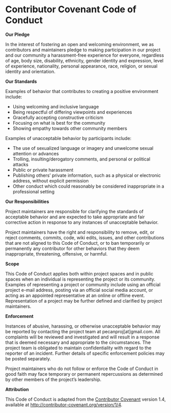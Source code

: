 # Contributor Covenant Code of Conduct

**Our Pledge**

In the interest of fostering an open and welcoming environment, we as contributors and maintainers pledge to making participation in our project and our community a harassment-free experience for everyone, regardless of age, body size, disability, ethnicity, gender identity and expression, level of experience, nationality, personal appearance, race, religion, or sexual identity and orientation.

**Our Standards**

Examples of behavior that contributes to creating a positive environment include:

   * Using welcoming and inclusive language
   * Being respectful of differing viewpoints and experiences
   * Gracefully accepting constructive criticism
   * Focusing on what is best for the community
   * Showing empathy towards other community members

Examples of unacceptable behavior by participants include:

* The use of sexualized language or imagery and unwelcome sexual attention or advances
* Trolling, insulting/derogatory comments, and personal or political attacks
* Public or private harassment
* Publishing others' private information, such as a physical or electronic address, without explicit permission
* Other conduct which could reasonably be considered inappropriate in a professional setting



**Our Responsibilities**

Project maintainers are responsible for clarifying the standards of acceptable behavior and are expected to take appropriate and fair corrective action in response to any instances of unacceptable behavior.

Project maintainers have the right and responsibility to remove, edit, or reject comments, commits, code, wiki edits, issues, and other contributions that are not aligned to this Code of Conduct, or to ban temporarily or permanently any contributor for other behaviors that they deem inappropriate, threatening, offensive, or harmful.

**Scope**

This Code of Conduct applies both within project spaces and in public spaces when an individual is representing the project or its community. Examples of representing a project or community include using an official project e-mail address, posting via an official social media account, or acting as an appointed representative at an online or offline event. Representation of a project may be further defined and clarified by project maintainers.

**Enforcement**

Instances of abusive, harassing, or otherwise unacceptable behavior may be reported by contacting the project team at pecanproj[at]gmail.com. All complaints will be reviewed and investigated and will result in a response that is deemed necessary and appropriate to the circumstances. The project team is obligated to maintain confidentiality with regard to the reporter of an incident. Further details of specific enforcement policies may be posted separately.

Project maintainers who do not follow or enforce the Code of Conduct in good faith may face temporary or permanent repercussions as determined by other members of the project's leadership.

**Attribution**

This Code of Conduct is adapted from the [Contributor Covenant](http://contributor-covenant.org/)  version 1.4, available at [http://contributor-covenant.org/version/1/4](http://contributor-covenant.org/version/1/4/).
